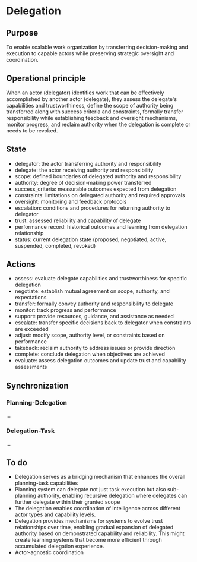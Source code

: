 
<Meta title="Concepts/Delegation" />

# Delegation

## Purpose

To enable scalable work organization by transferring decision-making and execution
to capable actors while preserving strategic oversight and coordination.

## Operational principle

When an actor (delegator) identifies work that can be effectively accomplished by another actor
(delegate), they assess the delegate's capabilities and trustworthiness, define the scope of
authority being transferred along with success criteria and constraints, formally transfer
responsibility while establishing feedback and oversight mechanisms, monitor progress,
and reclaim authority when the delegation is complete or needs to be revoked.

## State

- delegator: the actor transferring authority and responsibility
- delegate: the actor receiving authority and responsibility
- scope: defined boundaries of delegated authority and responsibility
- authority: degree of decision-making power transferred
- success_criteria: measurable outcomes expected from delegation
- constraints: limitations on delegated authority and required approvals
- oversight: monitoring and feedback protocols
- escalation: conditions and procedures for returning authority to delegator
- trust: assessed reliability and capability of delegate
- performance record: historical outcomes and learning from delegation relationship
- status: current delegation state (proposed, negotiated, active, suspended, completed, revoked)

## Actions

- assess: evaluate delegate capabilities and trustworthiness for specific delegation
- negotiate: establish mutual agreement on scope, authority, and expectations
- transfer: formally convey authority and responsibility to delegate
- monitor: track progress and performance
- support: provide resources, guidance, and assistance as needed
- escalate: transfer specific decisions back to delegator when constraints are exceeded
- adjust: modify scope, authority level, or constraints based on performance
- takeback: reclaim authority to address issues or provide direction
- complete: conclude delegation when objectives are achieved
- evaluate: assess delegation outcomes and update trust and capability assessments

## Synchronization

### Planning-Delegation

...

### Delegation-Task

...

## To do

- Delegation serves as a bridging mechanism that enhances the overall planning-task capabilities
- Planning system can delegate not just task execution but also sub-planning authority, enabling recursive delegation where delegates can further delegate within their granted scope
- The delegation enables coordination of intelligence across different actor types and capability levels.
- Delegation provides mechanisms for systems to evolve trust relationships over time, enabling gradual expansion of delegated authority based on demonstrated capability and reliability. This might create learning systems that become more efficient through accumulated delegation experience.
- Actor-agnostic coordination
